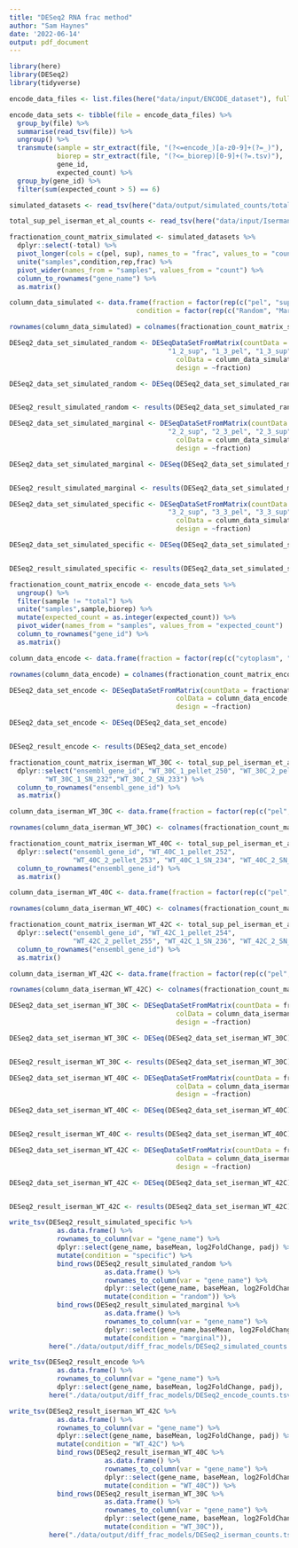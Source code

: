 ```yaml
---
title: "DESeq2 RNA frac method"
author: "Sam Haynes"
date: '2022-06-14'
output: pdf_document
---
```


```r
library(here)
library(DESeq2)
library(tidyverse)

encode_data_files <- list.files(here("data/input/ENCODE_dataset"), full.names = TRUE)

encode_data_sets <- tibble(file = encode_data_files) %>%
  group_by(file) %>%
  summarise(read_tsv(file)) %>%
  ungroup() %>%
  transmute(sample = str_extract(file, "(?<=encode_)[a-z0-9]+(?=_)"),
            biorep = str_extract(file, "(?<=_biorep)[0-9]+(?=.tsv)"),
            gene_id,
            expected_count) %>%
  group_by(gene_id) %>%
  filter(sum(expected_count > 5) == 6)

simulated_datasets <- read_tsv(here("data/output/simulated_counts/total_sup_pel_simulated_noisy_skewed_multi_condition_counts.tsv"))

total_sup_pel_iserman_et_al_counts <- read_tsv(here("data/input/Iserman_et_al_dataset/full_transcript_counts.txt"))
```

```r
fractionation_count_matrix_simulated <- simulated_datasets %>%
  dplyr::select(-total) %>%
  pivot_longer(cols = c(pel, sup), names_to = "frac", values_to = "count")  %>%
  unite("samples",condition,rep,frac) %>%
  pivot_wider(names_from = "samples", values_from = "count") %>%
  column_to_rownames("gene_name") %>%
  as.matrix()

column_data_simulated <- data.frame(fraction = factor(rep(c("pel", "sup"), 9)),
                                condition = factor(rep(c("Random", "Marginal", "Specific"), each = 6)))

rownames(column_data_simulated) = colnames(fractionation_count_matrix_simulated)

DESeq2_data_set_simulated_random <- DESeqDataSetFromMatrix(countData = fractionation_count_matrix_simulated[,c("1_1_pel", "1_1_sup", "1_2_pel",
                                        "1_2_sup", "1_3_pel", "1_3_sup")], 
                                          colData = column_data_simulated[1:6,],
                                          design = ~fraction)

DESeq2_data_set_simulated_random <- DESeq(DESeq2_data_set_simulated_random)


DESeq2_result_simulated_random <- results(DESeq2_data_set_simulated_random)

DESeq2_data_set_simulated_marginal <- DESeqDataSetFromMatrix(countData = fractionation_count_matrix_simulated[,c("2_1_pel", "2_1_sup", "2_2_pel",
                                        "2_2_sup", "2_3_pel", "2_3_sup")], 
                                          colData = column_data_simulated[7:12,],
                                          design = ~fraction)

DESeq2_data_set_simulated_marginal <- DESeq(DESeq2_data_set_simulated_marginal)


DESeq2_result_simulated_marginal <- results(DESeq2_data_set_simulated_marginal)

DESeq2_data_set_simulated_specific <- DESeqDataSetFromMatrix(countData = fractionation_count_matrix_simulated[,c("3_1_pel", "3_1_sup", "3_2_pel",
                                        "3_2_sup", "3_3_pel", "3_3_sup")], 
                                          colData = column_data_simulated[13:18,],
                                          design = ~fraction)

DESeq2_data_set_simulated_specific <- DESeq(DESeq2_data_set_simulated_specific)


DESeq2_result_simulated_specific <- results(DESeq2_data_set_simulated_specific)
```

```r
fractionation_count_matrix_encode <- encode_data_sets %>%
  ungroup() %>%
  filter(sample != "total") %>%
  unite("samples",sample,biorep) %>%
  mutate(expected_count = as.integer(expected_count)) %>%
  pivot_wider(names_from = "samples", values_from = "expected_count")  %>%
  column_to_rownames("gene_id") %>%
  as.matrix()

column_data_encode <- data.frame(fraction = factor(rep(c("cytoplasm", "nuclear"), each = 2)))

rownames(column_data_encode) = colnames(fractionation_count_matrix_encode)

DESeq2_data_set_encode <- DESeqDataSetFromMatrix(countData = fractionation_count_matrix_encode, 
                                          colData = column_data_encode,
                                          design = ~fraction)

DESeq2_data_set_encode <- DESeq(DESeq2_data_set_encode)


DESeq2_result_encode <- results(DESeq2_data_set_encode)
```

```r
fractionation_count_matrix_iserman_WT_30C <- total_sup_pel_iserman_et_al_counts %>%
  dplyr::select("ensembl_gene_id", "WT_30C_1_pellet_250", "WT_30C_2_pellet_251",
         "WT_30C_1_SN_232","WT_30C_2_SN_233") %>%
  column_to_rownames("ensembl_gene_id") %>%
  as.matrix()

column_data_iserman_WT_30C <- data.frame(fraction = factor(rep(c("pel", "sup"), each = 2)))

rownames(column_data_iserman_WT_30C) <- colnames(fractionation_count_matrix_iserman_WT_30C)

fractionation_count_matrix_iserman_WT_40C <- total_sup_pel_iserman_et_al_counts %>%
  dplyr::select("ensembl_gene_id", "WT_40C_1_pellet_252",
                "WT_40C_2_pellet_253", "WT_40C_1_SN_234", "WT_40C_2_SN_235") %>%
  column_to_rownames("ensembl_gene_id") %>%
  as.matrix()

column_data_iserman_WT_40C <- data.frame(fraction = factor(rep(c("pel", "sup"), each = 2)))

rownames(column_data_iserman_WT_40C) <- colnames(fractionation_count_matrix_iserman_WT_40C)

fractionation_count_matrix_iserman_WT_42C <- total_sup_pel_iserman_et_al_counts %>%
  dplyr::select("ensembl_gene_id", "WT_42C_1_pellet_254",
                "WT_42C_2_pellet_255", "WT_42C_1_SN_236", "WT_42C_2_SN_237") %>%
  column_to_rownames("ensembl_gene_id") %>%
  as.matrix()

column_data_iserman_WT_42C <- data.frame(fraction = factor(rep(c("pel", "sup"), each = 2)))

rownames(column_data_iserman_WT_42C) <- colnames(fractionation_count_matrix_iserman_WT_42C)

DESeq2_data_set_iserman_WT_30C <- DESeqDataSetFromMatrix(countData = fractionation_count_matrix_iserman_WT_30C, 
                                          colData = column_data_iserman_WT_30C,
                                          design = ~fraction)

DESeq2_data_set_iserman_WT_30C <- DESeq(DESeq2_data_set_iserman_WT_30C)


DESeq2_result_iserman_WT_30C <- results(DESeq2_data_set_iserman_WT_30C)

DESeq2_data_set_iserman_WT_40C <- DESeqDataSetFromMatrix(countData = fractionation_count_matrix_iserman_WT_40C, 
                                          colData = column_data_iserman_WT_40C,
                                          design = ~fraction)

DESeq2_data_set_iserman_WT_40C <- DESeq(DESeq2_data_set_iserman_WT_40C)


DESeq2_result_iserman_WT_40C <- results(DESeq2_data_set_iserman_WT_40C)

DESeq2_data_set_iserman_WT_42C <- DESeqDataSetFromMatrix(countData = fractionation_count_matrix_iserman_WT_42C, 
                                          colData = column_data_iserman_WT_42C,
                                          design = ~fraction)

DESeq2_data_set_iserman_WT_42C <- DESeq(DESeq2_data_set_iserman_WT_42C)


DESeq2_result_iserman_WT_42C <- results(DESeq2_data_set_iserman_WT_42C)

```

```r
write_tsv(DESeq2_result_simulated_specific %>%
            as.data.frame() %>%
            rownames_to_column(var = "gene_name") %>%
            dplyr::select(gene_name, baseMean, log2FoldChange, padj) %>%
            mutate(condition = "specific") %>%
            bind_rows(DESeq2_result_simulated_random %>%
                        as.data.frame() %>%
                        rownames_to_column(var = "gene_name") %>%
                        dplyr::select(gene_name, baseMean, log2FoldChange, padj) %>%
                        mutate(condition = "random")) %>%
            bind_rows(DESeq2_result_simulated_marginal %>%
                        as.data.frame() %>%
                        rownames_to_column(var = "gene_name") %>%
                        dplyr::select(gene_name,baseMean, log2FoldChange, padj) %>%
                        mutate(condition = "marginal")),
          here("./data/output/diff_frac_models/DESeq2_simulated_counts.tsv"))

write_tsv(DESeq2_result_encode %>%
            as.data.frame() %>%
            rownames_to_column(var = "gene_name") %>%
            dplyr::select(gene_name, baseMean, log2FoldChange, padj),
          here("./data/output/diff_frac_models/DESeq2_encode_counts.tsv"))

write_tsv(DESeq2_result_iserman_WT_42C %>%
            as.data.frame() %>%
            rownames_to_column(var = "gene_name") %>%
            dplyr::select(gene_name, baseMean, log2FoldChange, padj) %>%
            mutate(condition = "WT_42C") %>%
            bind_rows(DESeq2_result_iserman_WT_40C %>%
                        as.data.frame() %>%
                        rownames_to_column(var = "gene_name") %>%
                        dplyr::select(gene_name, baseMean, log2FoldChange, padj)%>%
                        mutate(condition = "WT_40C")) %>%
            bind_rows(DESeq2_result_iserman_WT_30C %>%
                        as.data.frame() %>%
                        rownames_to_column(var = "gene_name") %>%
                        dplyr::select(gene_name, baseMean, log2FoldChange, padj) %>%
                        mutate(condition = "WT_30C")),
          here("./data/output/diff_frac_models/DESeq2_iserman_counts.tsv"))
```
